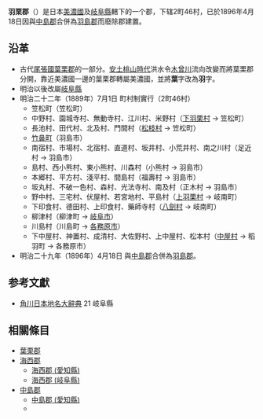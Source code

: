 {{日本郡 (廢除)
|郡= 羽栗郡
|日文原名= 羽栗郡
|平假名= はぐりぐん
|羅馬字拼音= Haguri-gun
|地圖=
|廢除時間= 1896年4月18日
|廢除理由= 合併
|廢除時處置= '''羽栗郡''' → [[羽島郡|羽島郡]]
|現在郡= 羽島郡
|都道府縣= 岐阜縣
|町=2
|村=46
|經度=
|緯度=
|注記=
|}}
'''羽栗郡'''（{{jpn|j=羽栗郡|hg=はぐりぐん|rm=Haguri gun|f=y}}）是日本[[美濃國|美濃國]]及[[岐阜縣|岐阜縣]]轄下的一个郡，下辖2町46村，已於1896年4月18日因與[[中島郡_(岐阜縣)|中島郡]]合併為[[羽島郡|羽島郡]]而廢除郡建置。

==沿革==
*古代[[尾張國|尾張國]][[葉栗郡|葉栗郡]]的一部分。[[安土桃山時代|安土桃山時代]]洪水令[[木曾川|木曾川]]流向改變而將葉栗郡分開，靠近美濃國一邊的葉栗郡轉屬美濃國，並將'''葉'''字改為'''羽'''字。
*明治以後改屬[[岐阜縣|岐阜縣]]
*明治二十二年（1889年）7月1日 町村制實行（2町46村）
**笠松町（笠松町）
**中野村、園城寺村、無動寺村、江川村、米野村（[[下羽栗村|下羽栗村]] → 笠松町）
**長池村、田代村、北及村、門間村（[[松枝村|松枝村]] → 笠松町）
**[[竹鼻町|竹鼻町]]（羽島市）
**南宿村、市場村、北宿村、直道村、坂井村、小荒井村、南之川村（足近村 → 羽島市）
**島村、西小熊村、東小熊村、川森村（小熊村 → 羽島市）
**本郷村、平方村、淺平村、間島村（福壽村 → 羽島市）
**坂丸村、不破一色村、森村、光法寺村、南及村（正木村 → 羽島市）
**野中村、三宅村、伏屋村、若宮地村、平島村（[[上羽栗村|上羽栗村]] → 岐南町）
**下印食村、德田村、上印食村、藥師寺村（[[八劍村|八劍村]] → 岐南町）
**柳津村（柳津町 → [[岐阜市|岐阜市]]）
**川島村（川島町 → [[各務原市|各務原市]]）
**下中屋村、神置村、成清村、大佐野村、上中屋村、松本村（[[中屋村_(岐阜縣)|中屋村]] → 稻羽町 → 各務原市）
*明治二十九年（1896年）4月18日 與[[中島郡_(岐阜縣)|中島郡]]合併為[[羽島郡|羽島郡]]。

== 参考文獻 ==
* [[角川日本地名大辭典|角川日本地名大辭典]] 21 岐阜縣

== 相關條目 ==

* [[葉栗郡|葉栗郡]]
* [[海西郡|海西郡]]
** [[海西郡_(愛知縣)|海西郡 (愛知縣)]]
** [[海西郡_(岐阜縣)|海西郡 (岐阜縣)]]
* [[中島郡|中島郡]]
** [[中島郡_(愛知縣)|中島郡 (愛知縣)]]
** {{Tsl|ja|中島郡_(岐阜県)|中島郡 (岐阜縣)}}

{{美濃國的郡}}